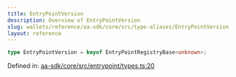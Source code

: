 ```yaml
---
title: EntryPointVersion
description: Overview of EntryPointVersion
slug: wallets/reference/aa-sdk/core/src/type-aliases/EntryPointVersion
layout: reference
---
```


```ts
type EntryPointVersion = keyof EntryPointRegistryBase<unknown>;
```

Defined in: [aa-sdk/core/src/entrypoint/types.ts:20](https://github.com/alchemyplatform/aa-sdk/blob/e3c1a23e6e03f44bf2db3afddb97a91b175cba58/aa-sdk/core/src/entrypoint/types.ts#L20)
